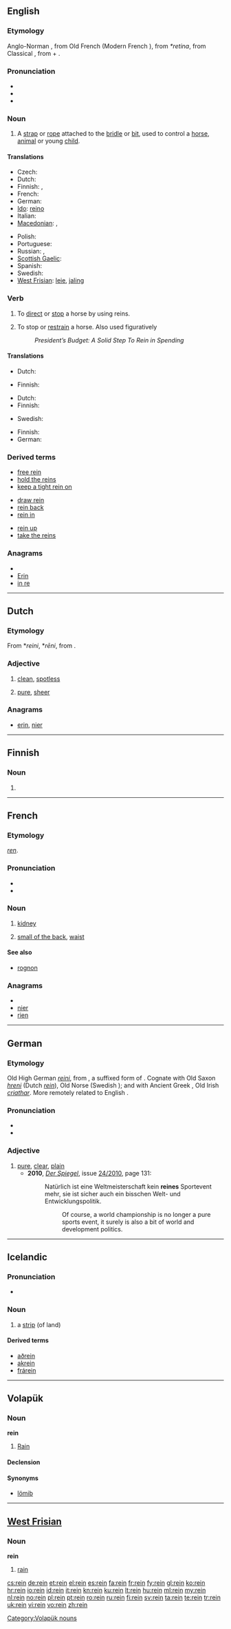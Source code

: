{{also|Rein}}
==English==

===Etymology===
Anglo-Norman {{term|redne|lang=xno}}, from Old French {{term|resne|lang=fro}} (Modern French {{term|rêne|lang=fr}}), from {{etyl|VL.}} ''*retina'', from Classical {{etyl|la}} {{term|retineo|retineō|to retain|lang=la}}, from {{term|re-|re-|lang=la}} + {{term|teneo|teneō|lang=}}.

===Pronunciation===
* {{IPA|/reɪn/}}
* {{audio|en-us-rein.ogg|Audio (US)}}
* {{rhymes|eɪn}}

===Noun===
{{en-noun}}

# A [[strap]] or [[rope]] attached to the [[bridle]] or [[bit]], used to control a [[horse]], [[animal]] or young [[child]].

====Translations====
{{trans-top|strap or rope}}
* Czech: {{t-|cs|otěž|f}}
* Dutch: {{t+|nl|teugel|m}}
* Finnish: {{t-|fi|ohja}}, {{t+|fi|ohjas}}
* French: {{t+|fr|rêne|f}}
* German: {{t+|de|Zügel|m}}
* [[Ido]]: [[reino]]
* Italian: {{t-|it|redine|m}}
* [[Macedonian]]: {{t-|mk|узда|f|tr=úzda}},  {{t|mk|дизгин|m|tr=dízgin}}
{{trans-mid}}
* Polish: {{t+|pl|lejce|p}}
* Portuguese: {{t+|pt|rédea|f}}
* Russian: {{t|ru|повод|m|tr=póvod}}, {{t+|ru|вожжа|f|tr=vožžá}}
* [[Scottish Gaelic]]: {{t-|gd|srian|f|xs=Scottish Gaelic}}
* Spanish: {{t-|es|rienda|f}}
* Swedish: {{t|sv|tygel|c}}
* [[West Frisian]]: [[leie]], [[jaling]]
{{trans-bottom}}

===Verb===
{{en-verb}}

# To [[direct]] or [[stop]] a horse by using reins.
# {{rfc-sense}} {{context|usually "rein in"}} To stop or [[restrain]] a horse. Also used figuratively
#: ''President’s Budget: A Solid Step To Rein in Spending''

====Translations====
{{trans-top|To direct or stop a horse using reins}}
* Dutch: {{t+|nl|besturen}}
{{trans-mid}}
* Finnish: {{t-|fi|ohjastaa}}
{{trans-bottom}}

{{trans-top|To stop or restrain}}
* Dutch: {{t+|nl|beteugelen}}
* Finnish: {{t+|fi|estää}}
{{trans-mid}}
* Swedish: {{t+|sv|tygla}}
{{trans-bottom}}

{{checktrans-top}}
* Finnish: {{t-|fi|hillitä}}
* German: {{t+|de|zügeln}}
{{trans-bottom}}

===Derived terms===
{{rel-top3|Terms derived from the noun or verb ''rein''}}
* [[free rein]]
* [[hold the reins]]
* [[keep a tight rein on]]
{{rel-mid3}}
* [[draw rein]]
* [[rein back]]
* [[rein in]]
{{rel-mid3}}
* [[rein up]]
* [[take the reins]]
{{rel-bottom}}

===Anagrams===
* {{alphagram|einr}}
* [[Erin#English|Erin]]
* [[in re#English|in re]]

----

==Dutch==
===Etymology===
From {{etyl|odt|nl}} *''reini'', *''rēni'', from {{proto|Germanic|hrainiz|lang=nl}}.

===Adjective===
{{nl-adj}}

# {{formal|lang=nl}} [[clean]], [[spotless]]
# [[pure]], [[sheer]]

===Anagrams===
* [[erin#Dutch|erin]], [[nier#Dutch|nier]]

----

==Finnish==

===Noun===
{{infl|fi|noun form}}

# {{fi-form of|type=noun|case=instructive|pl=plural|[[reki]]}}

----

==French==

===Etymology===
{{etyl|la|fr}} ''[[ren]]''.

===Pronunciation===
* {{audio|Fr-rein.ogg|audio}}
* {{IPA|/ʁɛ̃/|lang=fr}}

===Noun===
{{fr-noun|m}}

# {{anatomy|lang=fr}} [[kidney]]
# {{in plural|lang=fr}} [[small of the back]], [[waist]]

====See also====
* [[rognon]]

===Anagrams===
* {{alphagram|einr}}
* [[nier#French|nier]]
* [[rien#French|rien]]

----

==German==

===Etymology===
Old High German ''[[reini]]'', from {{proto|Germanic|hrainiz|lang=de}}, a suffixed form of {{proto|Indo-European|(s)keri-|lang=de}}.  Cognate with Old Saxon ''[[hreni]]'' (Dutch ''[[#Dutch|rein]]''), Old Norse {{term|hreinn|lang=non}} (Swedish {{term|ren|lang=sv}}); and with Ancient Greek {{term|lang=grc|χρίνειν}}, Old Irish ''[[criathar]]''.  More remotely related to English {{term|riddle||sieve|lang=en}}.

===Pronunciation===
* {{IPA|/ʀaɪn/|lang=de}}
* {{homophones|Rhein|lang=de}}

===Adjective===
{{de-adj|reiner|reinsten}}

# [[pure]], [[clear]], [[plain]]
#* '''2010''', ''[[w:Der Spiegel|Der Spiegel]]'', issue [http://www.spiegel.de/spiegel/print/index-2010-24.html 24/2010], page 131:
#*:Natürlich ist eine Weltmeisterschaft kein '''reines''' Sportevent mehr, sie ist sicher auch ein bisschen Welt- und Entwicklungspolitik. 
#*::Of course, a world championship is no longer a pure sports event, it surely is also a bit of world and development politics.

----

==Icelandic==

===Pronunciation===
* {{IPA|/ˈreiːn/|lang=is}}
*: {{rhymes|eiːn|lang=is}}

===Noun===
{{is-noun|f|reinar|reinar}}

# a [[strip]] (of land)

====Derived terms====
* [[aðrein]]
* [[akrein]]
* [[frárein]]

----

==Volapük==

===Noun===
'''rein'''

# [[rain|Rain]]

====Declension====
{{vo-decl-noun}}

====Synonyms====
* [[lömib]]

[[Category:Volapük nouns]]

----

==[[West Frisian]]==

===Noun===
'''rein'''

# [[rain]]

[[cs:rein]]
[[de:rein]]
[[et:rein]]
[[el:rein]]
[[es:rein]]
[[fa:rein]]
[[fr:rein]]
[[fy:rein]]
[[gl:rein]]
[[ko:rein]]
[[hr:rein]]
[[io:rein]]
[[id:rein]]
[[it:rein]]
[[kn:rein]]
[[ku:rein]]
[[lt:rein]]
[[hu:rein]]
[[ml:rein]]
[[my:rein]]
[[nl:rein]]
[[no:rein]]
[[pl:rein]]
[[pt:rein]]
[[ro:rein]]
[[ru:rein]]
[[fi:rein]]
[[sv:rein]]
[[ta:rein]]
[[te:rein]]
[[tr:rein]]
[[uk:rein]]
[[vi:rein]]
[[vo:rein]]
[[zh:rein]]